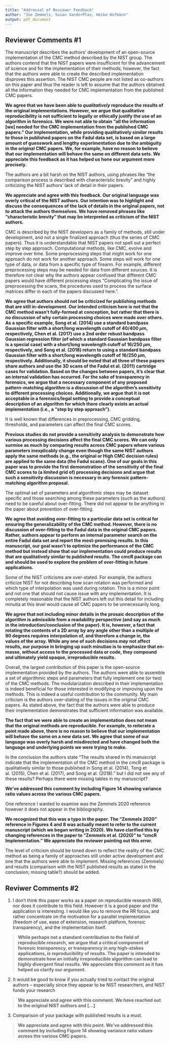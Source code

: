 ```yaml
---
title: "Addressal of Reviewer Feedback"
author: "Joe Zemmels, Susan VanderPlas, Heike Hofmann"
output: pdf_document
---
```


## Reviewer Comments \#1

The manuscript describes the authors’ development of an open-source implementation of the CMC method described by the NIST group. 
The authors contend that the NIST papers were insufficient for the advancement of science and for the implementation of their methods; however, the fact that the authors were able to create the described implementation disproves this assertion. 
The NIST CMC people are not listed as co-authors on this paper and thus the reader is left to assume that the authors obtained all the information they needed for CMC implementation from the published CMC papers.

**We agree that we have been able to *qualitatively* reproduce the results of the original implementations. However, we argue that qualitative reproducibility is not sufficient to legally or ethically justify the use of an algorithm in forensics. We were not able to obtain "all the information [we] needed for the CMC implementation from the published CMC papers." Our implementation, while providing qualitatively similar results to those in published papers on the Fadul data set, is based on a large amount of guesswork and lengthy experimentation due to the ambiguity in the original CMC papers. We, for example, have no reason to believe that our implementation will behave the same on different data sets. We appreciate this feedback as it has helped us hone our argument more precisely.**

The authors are a bit harsh on the NIST authors, using phrases like “the comparison process is described with characteristic brevity” and highly criticizing the NIST authors’ lack of detail in their papers. 

**We appreciate and agree with this feedback. Our original language was overly critical of the NIST authors. Our intention was to highlight and discuss the consequences of the lack of details in the original papers, not to attack the authors themselves. We have removed phrases like "characteristic brevity" that may be interpreted as criticism of the NIST authors.**

CMC is described by the NIST developers as a family of methods, still under development, and not a single finalized approach (thus the series of CMC papers).
Thus it is understandable that NIST papers not spell out a perfect step by step approach.
Computational methods, like CMC, evolve and improve over time. 
Some preprocessing steps that might work for one approach do not work for another approach. 
Some steps will work for one type of data, or data from a specific type of firearm.
For example, different preprocessing steps may be needed for data from different sources. 
It is therefore not clear why the authors appear confused that different CMC papers would have different processing steps “Complicating the issue of preprocessing the scans, the procedures used to process the surface matrices differ in each of the papers discussed here.”.

**We agree that authors should not be criticized for publishing methods that are still in-development. Our intended criticism here is not that the CMC method wasn't fully-formed at conception, but rather that there is no discussion of why certain processing choices were made over others. As a specific example, Song et al. (2014) use a standard bandpass Gaussian filter with a short/long wavelength cutoff of 40/400 $\mu$m, respectively, Chen et al. (2017) use a 2nd order robust bandpass Gaussian regression filter (of which a standard Gaussian bandpass filter is a special case) with a short/long wavelength cutoff  of 16/250 $\mu$m, respectively, and Song et al. (2018) return to using a standard bandpass Gaussian filter with a short/long wavelength cutoff of 16/250 $\mu$m, respectively. Additionally, it should be noted that all three of these papers share authors and use the 3D scans of the Fadul et al. (2011) cartridge cases for validation. Based on the changes between papers, it's clear that an internal validation has occurred. For the sake of transparency in forensics, we argue that a necessary component of any proposed pattern-matching algorithm is a discussion of the algorithm's sensitivity to different processing choices. Additionally, we argue that it is not acceptable in a forensics/legal setting to provide a conceptual description of an algorithm for which there clearly exists an actual implementation (i.e., a "step by step approach").**

It is well known that differences in preprocessing, CMC gridding, thresholds, and parameters can affect the final CMC scores. 

**Previous studies do not provide a sensitivity analysis to demonstrate how various processing decisions affect the final CMC scores. We can only surmise as much by comparing results across CMC papers where various parameters inexplicably change even though the same NIST authors apply the same methods (e.g., the original or High CMC decision rules) are applied to the same data (the Fadul scans). One of our goals in this paper was to provide the first demonstration of the sensitivity of the final CMC scores to (a limited grid of) processing decisions and argue that such a sensitivity discussion is necessary in any forensic pattern-matching algorithm proposal.**

The optimal set of parameters and algorithmic steps may be dataset specific and those searching among these parameters (such as the authors) need to be careful about over-fitting. 
There did not appear to be anything in the paper about prevention of over-fitting.

**We agree that avoiding over-fitting to a particular data set is critical for ensuring the generalizability of the CMC method. However, there is no discussion of over-fitting to the Fadul data in the original CMC papers. Rather, authors appear to perform an internal parameter search on the entire Fadul data set and report the most-promising results. In this manuscript, our goal wasn't to optimize the performance of the CMC method but instead show that our implementation could produce results that are qualitatively similar to published results. The cmcR package can and should be used to explore the problem of over-fitting in future applications.**

Some of the NIST criticisms are over-stated. 
For example, the authors criticize NIST for not describing how scan rotation was performed and which type of interpolation was used during rotation. 
This is a minor point and not one that should not cause issue with any implementation.
It is completely reasonable that the NIST authors left out this detail for including minutia at this level would cause all CMC papers to be unnecessarily long.

**We agree that not including minor details in the prosaic description of the algorithm is admissible from a readability perspective (and say as much in the introduction/conclusion of the paper). It is, however, a fact that rotating the contents of a 2D array by any angle other than a multiple of 90 degrees requires interpolation of, and therefore a change in, the values of the array. While any one of such decisions *may* not affect results, our purpose in bringing up such minutiae is to emphasize that en-masse, without access to the processed data or code, they compound and ultimately yield opaque, irreproducible results.**

Overall, the largest contribution of this paper is the open-source implementation provided by the authors. 
The authors were able to assemble a set of algorithmic steps and parameters that fully implement one (or two) of the CMC methods. 
The modularization described in their implementation is indeed beneficial for those interested in modifying or improving upon the methods.
This is indeed a useful contribution to the community. 
My main criticism is the authors over-stating of the issues in the original CMC papers. 
As stated above, the fact that the authors were able to produce their implementation demonstrates that sufficient information was available. 

**The fact that we were able to create an implementation does not mean that the original methods are reproducible. For example, to reiterate a point made above, there is no reason to believe that our implementation will behave the same on a new data set. We agree that some of our language was overly harsh and misdirected and have changed both the language and underlying points we were trying to make.**

In the conclusion the authors state “The results shared in thi manuscript indicate that the implementation of the CMC method in the cmcR package is qualitatively similar to those published in Song et al. (2014), Tong et al. (2015), Chen et al. (2017), and Song et al. (2018).” but I did not see any of these results?
Perhaps there were missing tables in my manuscript?

**We've addressed this comment by including Figure 14 showing variance ratio values across the various CMC papers.**

One reference I wanted to examine was the Zemmels 2020 reference however it does not appear in the bibliography.

**We recognized that this was a typo in the paper. The "Zemmels 2020" reference in Figures 4 and 8 was actually meant to refer to the current manuscript (which we began writing in 2020). We have clarified this by changing references in the paper to "Zemmels et al. (2020)" to "cmcR Implementation." We appreciate the reviewer pointing out this error.**

The level of criticism should be toned down to reflect the reality of the CMC method as being a family of approaches still under active development and one that the authors were able to implement. 
Missing references (Zemmels) and results (comparison with the NIST published results as stated in the conclusion; missing table?) should be added.

## Reviwer Comments \#2

1.  I don’t think this paper works as a paper on reproducible research (RR), nor does it contribute to this field. 
However it is a good paper and the application is interesting. 
I would like you to remove the RR focus, and rather concentrate on the motivation for a parallel implementation (freedom of use, ease of extension, research platform, forensic transparency), and the implementation itself.

> **While perhaps not a standard contribution to the field of reproducible research, we argue that a critical component of forensic transparency, or transparency in any high-stakes applications, *is* reproducibility of results. The paper is intended to demonstrate how an initially irreproducible algorithm can lead to highly divergent final results. We appreciate this comment as it has helped us clarify our argument.**

2.  It would be good to know if you actually tried to contact the original authors – especially since they appear to be NIST researchers, and NIST funds your research

> **We appreciate and agree with this comment. We have reached out to the original NIST authors and [...]**

3.  Comparison of your package with published results is a must.

> **We appreciate and agree with this point. We've addressed this comment by including Figure 14 showing variance ratio values across the various CMC papers.**
